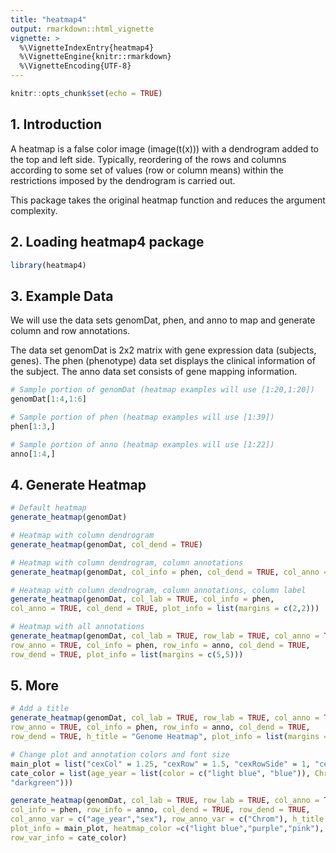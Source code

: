 ```yaml
---
title: "heatmap4"
output: rmarkdown::html_vignette
vignette: >
  %\VignetteIndexEntry{heatmap4}
  %\VignetteEngine{knitr::rmarkdown}
  %\VignetteEncoding{UTF-8}
---
```



```r
knitr::opts_chunk$set(echo = TRUE)
```

## 1. Introduction
A heatmap is a false color image (image(t(x))) with a dendrogram added to the top and left side. Typically, reordering of the rows and columns according to some set of values (row or column means) within the restrictions imposed by the dendrogram is carried out.

This package takes the original heatmap function and reduces the argument complexity.


## 2. Loading heatmap4 package

```r
library(heatmap4)
```


## 3. Example Data

We will use the data sets genomDat, phen, and anno to map and generate column and row annotations.

The data set genomDat is 2x2 matrix with gene expression data (subjects, genes). The phen (phenotype) data set displays the clinical information of the subject. The anno data set consists of gene mapping information.

```r
# Sample portion of genomDat (heatmap examples will use [1:20,1:20])
genomDat[1:4,1:6]

# Sample portion of phen (heatmap examples will use [1:39])
phen[1:3,]

# Sample portion of anno (heatmap examples will use [1:22])
anno[1:4,]

```


## 4. Generate Heatmap

```r
# Default heatmap
generate_heatmap(genomDat)
```


```r
# Heatmap with column dendrogram
generate_heatmap(genomDat, col_dend = TRUE)
```

```r
# Heatmap with column dendrogram, column annotations
generate_heatmap(genomDat, col_info = phen, col_dend = TRUE, col_anno = TRUE)
```

```r
# Heatmap with column dendrogram, column annotations, column label
generate_heatmap(genomDat, col_lab = TRUE, col_info = phen,
col_anno = TRUE, col_dend = TRUE, plot_info = list(margins = c(2,2)))
```

```r
# Heatmap with all annotations
generate_heatmap(genomDat, col_lab = TRUE, row_lab = TRUE, col_anno = TRUE,
row_anno = TRUE, col_info = phen, row_info = anno, col_dend = TRUE,
row_dend = TRUE, plot_info = list(margins = c(5,5)))
```

## 5. More
```r
# Add a title
generate_heatmap(genomDat, col_lab = TRUE, row_lab = TRUE, col_anno = TRUE,
row_anno = TRUE, col_info = phen, row_info = anno, col_dend = TRUE,
row_dend = TRUE, h_title = "Genome Heatmap", plot_info = list(margins = c(5,5)))
```

```r
# Change plot and annotation colors and font size
main_plot = list("cexCol" = 1.25, "cexRow" = 1.5, "cexRowSide" = 1, "cexColSide" = 1 )
cate_color = list(age_year = list(color = c("light blue", "blue")), Chrom = list(color = c("palegreen",
"darkgreen")))

generate_heatmap(genomDat, col_lab = TRUE, row_lab = TRUE, col_anno = TRUE, row_anno = TRUE,
col_info = phen, row_info = anno, col_dend = TRUE, row_dend = TRUE,
col_anno_var = c("age_year","sex"), row_anno_var = c("Chrom"), h_title = "Genome Heatmap",
plot_info = main_plot, heatmap_color =c("light blue","purple","pink"), col_var_info = cate_color,
row_var_info = cate_color)
```
